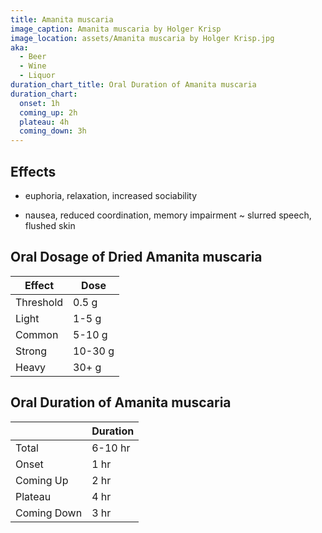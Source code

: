```yaml
---
title: Amanita muscaria
image_caption: Amanita muscaria by Holger Krisp
image_location: assets/Amanita muscaria by Holger Krisp.jpg
aka:
  - Beer
  - Wine
  - Liquor
duration_chart_title: Oral Duration of Amanita muscaria
duration_chart:
  onset: 1h
  coming_up: 2h
  plateau: 4h
  coming_down: 3h
---
```


## Effects
+ euphoria, relaxation, increased sociability
- nausea, reduced coordination, memory impairment
~ slurred speech, flushed skin

## Oral Dosage of Dried Amanita muscaria
| Effect | Dose |
| --- | --- |
| Threshold | 0.5 g |
| Light | 1-5 g |
| Common | 5-10 g |
| Strong | 10-30 g |
| Heavy | 30+ g |



## Oral Duration of Amanita muscaria
|  | Duration |
| --- | --- |
| Total | 6-10 hr |
| Onset | 1 hr |
| Coming Up | 2 hr |
| Plateau | 4 hr |
| Coming Down | 3 hr |





